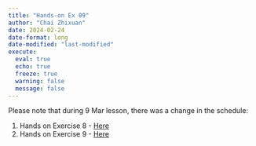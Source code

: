 ```yaml
---
title: "Hands-on Ex 09"
author: "Chai Zhixuan"
date: 2024-02-24
date-format: long
date-modified: "last-modified"
execute: 
  eval: true
  echo: true
  freeze: true
  warning: false
  message: false
---
```


Please note that during 9 Mar lesson, there was a change in the schedule:

1.  Hands on Exercise 8 - [Here](https://czx-isss608.netlify.app/hands_on_ex/hands_on_ex08/hands_on_ex08)
2.  Hands on Exercise 9 - [Here](https://czx-isss608.netlify.app/hands_on_ex/hands_on_ex08/hands_on_ex08)
